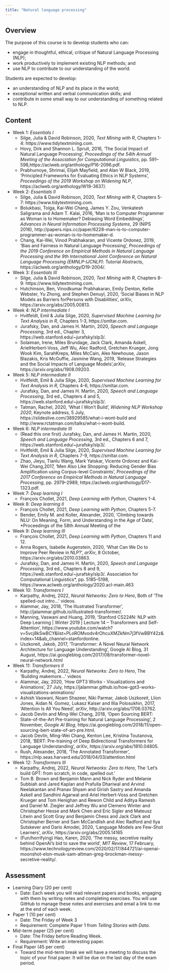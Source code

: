 ```yaml
---
title: "Natural language processing"
---
```


## Overview

The purpose of this course is to develop students who can:

- engage in thoughtful, ethical, critique of Natural Language Processing (NLP);
- work productively to implement existing NLP methods; and
- use NLP to contribute to our understanding of the world.

Students are expected to develop:

- an understanding of NLP and its place in the world;
- exceptional written and verbal communication skills; and 
- contribute in some small way to our understanding of something related to NLP.


## Content

- Week 1: *Essentials I*
  - Silge, Julia & David Robinson, 2020, *Text Mining with R*, Chapters 1-4: https://www.tidytextmining.com.
  - Hovy, Dirk and Shannon L. Spruit, 2016, 'The Social Impact of Natural Language Processing', *Proceedings of the 54th Annual Meeting of the Association for Computational Linguistics*, pp. 591–598,https://aclweb.org/anthology/P16-2096.pdf.
  - Prabhumoye, Shrimai, Elijah Mayfield, and Alan W Black, 2019, 'Principled Frameworks for Evaluating Ethics in NLP Systems', *Proceedings of the 2019 Workshop on Widening NLP*, https://aclweb.org/anthology/W19-3637/.
- Week 2: *Essentials II*
  - Silge, Julia & David Robinson, 2020, *Text Mining with R*, Chapters 5-7: https://www.tidytextmining.com.
  - Bolukbasi, Tolga, Kai-Wei Chang, James Y. Zou, Venkatesh Saligrama and Adam T. Kalai, 2016, 'Man is to Computer Programmer as Woman is to Homemaker? Debiasing Word Embeddings', *Advances in Neural Information Processing Systems*, 29 (NIPS 2016), http://papers.nips.cc/paper/6228-man-is-to-computer-programmer-as-woman-is-to-homemaker-d.
  - Chang, Kai-Wei, Vinod Prabhakaran, and Vicente Ordonez, 2019, 'Bias and Fairness in Natural Language Processing', *Proceedings of the 2019 Conference on Empirical Methods in Natural Language Processing and the 9th International Joint Conference on Natural Language Processing (EMNLP-IJCNLP)*: Tutorial Abstracts, https://aclweb.org/anthology/D19-2004/.
- Week 3: *Essentials III*
  - Silge, Julia & David Robinson, 2020, *Text Mining with R*, Chapters 8-9: https://www.tidytextmining.com.
  - Hutchinson, Ben, Vinodkumar Prabhakaran, Emily Denton, Kellie Webster, Yu Zhong, and Stephen Denuyl, 2020, 'Social Biases in NLP Models as Barriers forPersons with Disabilities', *arXiv*, https://arxiv.org/abs/2005.00813.
- Week 4: *NLP intermediate I* 
  - Hvitfeldt, Emil & Julia Silge, 2020, *Supervised Machine Learning for Text Analysis in R*, Chapters 1-3, https://smltar.com.
  - Jurafsky, Dan, and James H. Martin, 2020, *Speech and Language Processing*, 3rd ed., Chapter 3, https://web.stanford.edu/~jurafsky/slp3/.
  - Solaiman, Irene, Miles Brundage, Jack Clark, Amanda Askell, ArielHerbert-Voss, Jeff Wu, Alec Radford, Gretchen Krueger, Jong Wook Kim, SarahKreps, Miles McCain, Alex Newhouse, Jason Blazakis, Kris McGuffie, Jasmine Wang, 2019, 'Release Strategies and the Social Impacts of Language Models',*arXiv*, https://arxiv.org/abs/1908.09203.
- Week 5: *NLP intermediate II* 
  - Hvitfeldt, Emil & Julia Silge, 2020, *Supervised Machine Learning for Text Analysis in R*, Chapters 4-6, https://smltar.com.
  - Jurafsky, Dan, and James H. Martin, 2020, *Speech and Language Processing*, 3rd ed., Chapters 4 and 5, https://web.stanford.edu/~jurafsky/slp3/.
  - Tatman, Rachel, 2020, 'What I Won't Build', *Widening NLP Workshop 2020*, Keynote address, 5 July, https://slideslive.com/38929585/what-i-wont-build and http://www.rctatman.com/talks/what-i-wont-build.
- Week 6: *NLP intermediate III* 
  - (Read this one first) Jurafsky, Dan, and James H. Martin, 2020, *Speech and Language Processing*, 3rd ed., Chapters 6 and 7, https://web.stanford.edu/~jurafsky/slp3/.
  - Hvitfeldt, Emil & Julia Silge, 2020, *Supervised Machine Learning for Text Analysis in R*, Chapters 7-9, https://smltar.com.
  - Zhao, Jieyu, Tianlu Wang, Mark Yatskar, Vicente Ordonez and Kai-Wei Chang,2017, 'Men Also Like Shopping: Reducing Gender Bias Amplification using Corpus-level Constraints', *Proceedings of the 2017 Conference on Empirical Methods in Natural Language Processing*, pp. 2979–2989, https://aclweb.org/anthology/D17-1323.pdf.
- Week 7: *Deep learning I* 
  - François Chollet, 2021, *Deep Learning with Python*, Chapters 1-4.
- Week 8: *Deep learning II* 
  - François Chollet, 2021, *Deep Learning with Python*, Chapters 5-7.
  - Bender, Emily M. and Koller, Alexander, 2020, 'Climbing towards NLU: On Meaning, Form, and Understanding in the Age of Data', *Proceedings of the 58th Annual Meeting of the 
- Week 9: *Deep learning III*
  - François Chollet, 2021, *Deep Learning with Python*, Chapters 11 and 12.
  - Anna Rogers, Isabelle Augenstein, 2020, 'What Can We Do to Improve Peer Review in NLP?', *arXiv*, 8 October, https://arxiv.org/abs/2010.03863.
  - Jurafsky, Dan, and James H. Martin, 2020, *Speech and Language Processing*, 3rd ed., Chapters 8 and 9, https://web.stanford.edu/~jurafsky/slp3/.
Association for Computational Linguistics*, pp. 5185--5198, https://www.aclweb.org/anthology/2020.acl-main.463
- Week 10: *Transformers I*
  - Karpathy, Andrej, 2022, *Neural Networks: Zero to Hero*, Both of 'The spelled-out intro...' videos.
  - Alammar, Jay, 2018, 'The Illustrated Transformer', http://jalammar.github.io/illustrated-transformer/. 
  - Manning, Vaswani and Huang, 2019, 'Stanford CS224N: NLP with Deep Learning | Winter 2019 | Lecture 14 – Transformers and Self-Attention', https://www.youtube.com/watch?v=5vcj8kSwBCY&list=PLoROMvodv4rOhcuXMZkNm7j3fVwBBY42z&index=14&ab_channel=stanfordonline.
  - Uszkoreit, Jakob, 2017, 'Transformer: A Novel Neural Network Architecture for Language Understanding', Google AI Blog, 31 August, https://ai.googleblog.com/2017/08/transformer-novel-neural-network.html
- Week 11: *Transformers II*
  - Karpathy, Andrej, 2022, *Neural Networks: Zero to Hero*, The 'Building makemore...' videos
  - Alammar, Jay, 2020, 'How GPT3 Works - Visualizations and Animations', 27 July, https://jalammar.github.io/how-gpt3-works-visualizations-animations/
  - Ashish Vaswani, Noam Shazeer, Niki Parmar, Jakob Uszkoreit, Llion Jones, Aidan N. Gomez, Lukasz Kaiser and Illia Polosukhin, 2017, 'Attention Is All You Need', *arXiv*, http://arxiv.org/abs/1706.03762.
  - Jacob Devlin and Ming-Wei Chang, 2018, 'Open Sourcing BERT: State-of-the-Art Pre-training for Natural Language Processing', 2 November, *Google AI Blog*, https://ai.googleblog.com/2018/11/open-sourcing-bert-state-of-art-pre.html.
  - Jacob Devlin, Ming-Wei Chang, Kenton Lee, Kristina Toutanova, 2018, 'BERT: Pre-training of Deep Bidirectional Transformers for Language Understanding', *arXiv*, https://arxiv.org/abs/1810.04805.
  - Rush, Alexander, 2018, 'The Annotated Transformer', https://nlp.seas.harvard.edu/2018/04/03/attention.html
- Week 12: *Transformers III*
  - Karpathy, Andrej, 2022, *Neural Networks: Zero to Hero*, The 'Let's build GPT: from scratch, in code, spelled out.'
  - Tom B. Brown and Benjamin Mann and Nick Ryder and Melanie Subbiah and Jared Kaplan and Prafulla Dhariwal and Arvind Neelakantan and Pranav Shyam and Girish Sastry and Amanda Askell and Sandhini Agarwal and Ariel Herbert-Voss and Gretchen Krueger and Tom Henighan and Rewon Child and Aditya Ramesh and Daniel M. Ziegler and Jeffrey Wu and Clemens Winter and Christopher Hesse and Mark Chen and Eric Sigler and Mateusz Litwin and Scott Gray and Benjamin Chess and Jack Clark and Christopher Berner and Sam McCandlish and Alec Radford and Ilya Sutskever and Dario Amodei, 2020, 'Language Models are Few-Shot Learners', *arXiv*, https://arxiv.org/abs/2005.14165
  - (Fun/horrifying) Hao, Karen, 2020, 'The messy, secretive reality behind OpenAI's bid to save the world', *MIT Review*, 17 February, https://www.technologyreview.com/2020/02/17/844721/ai-openai-moonshot-elon-musk-sam-altman-greg-brockman-messy-secretive-reality/.


## Assessment
 
- Learning Diary (20 per cent)
  - Date: Each week you will read relevant papers and books, engaging with them by writing notes and completing exercises. You will use GitHub to manage these notes and exercises and email a link to me at the end of each week.
- Paper 1 (10 per cent)
  - Date: The Friday of Week 3
  - Requirement: Complete Paper 1 from *Telling Stories with Data*.
- Mid-term paper (25 per cent)
  - Date: The Friday before Reading Week.
  - Requirement: Write an interesting paper.
- Final Paper (45 per cent)
  - Toward the mid-term break we will have a meeting to discuss the topic of your final paper. It will be due on the last day of the exam period.
